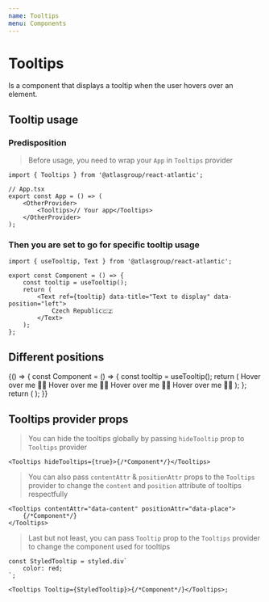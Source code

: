 ```yaml
---
name: Tooltips
menu: Components
---
```



# Tooltips

Is a component that displays a tooltip when the user hovers over an element.

## Tooltip usage

### Predisposition

> Before usage, you need to wrap your `App` in `Tooltips` provider

```tsx
import { Tooltips } from '@atlasgroup/react-atlantic';

// App.tsx
export const App = () => (
    <OtherProvider>
        <Tooltips>// Your app</Tooltips>
    </OtherProvider>
);
```

### Then you are set to go for specific tooltip usage

```tsx
import { useTooltip, Text } from '@atlasgroup/react-atlantic';

export const Component = () => {
    const tooltip = useTooltip();
    return (
        <Text ref={tooltip} data-title="Text to display" data-position="left">
            Czech Republic🇨🇿
        </Text>
    );
};
```

## Different positions

<Playground>
    {() => {
        const Component = () => {
            const tooltip = useTooltip();
            return (
                <WrapperVertical>
                    <Text ref={tooltip} data-title="Left" data-position="left">
                        Hover over me 👋🏻
                    </Text>
                    <Text ref={tooltip} data-title="Right" data-position="right">
                        Hover over me 👋🏼
                    </Text>
                    <Text ref={tooltip} data-title="Top" data-position="top">
                        Hover over me 👋🏾
                    </Text>
                    <Text ref={tooltip} data-title="Bottom" data-position="bottom">
                        Hover over me 👋🏿
                    </Text>
                </WrapperVertical>
            );
        };
        return (
            <Tooltips>
                <Component />
            </Tooltips>
        );
    }}
</Playground>

## Tooltips provider props

> You can hide the tooltips globally by passing `hideTooltip` prop to `Tooltips` provider

```tsx
<Tooltips hideTooltips={true}>{/*Component*/}</Tooltips>
```

> You can also pass `contentAttr` & `positionAttr` props to the `Tooltips` provider to change the `content` and `position` attribute of tooltips respectfully

```tsx
<Tooltips contentAttr="data-content" positionAttr="data-place">
    {/*Component*/}
</Tooltips>
```

> Last but not least, you can pass `Tooltip` prop to the `Tooltips` provider to change the component used for tooltips

```tsx
const StyledTooltip = styled.div`
    color: red;
`;

<Tooltips Tooltip={StyledTooltip}>{/*Component*/}</Tooltips>;
```
